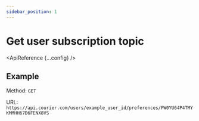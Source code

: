 ```yaml
---
sidebar_position: 1
---
```



# Get user subscription topic

<ApiReference {...config} />

## Example

Method: `GET`

URL: `https://api.courier.com/users/example_user_id/preferences/FW0YU64P4TMYKMMHH67D6FENX8VS`
